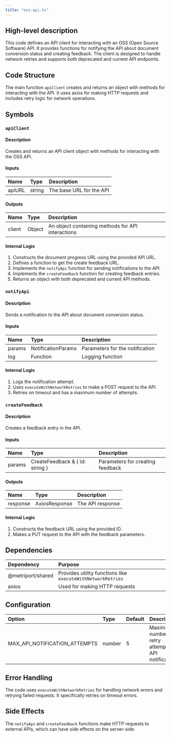 ```yaml
---
title: "oss-api.ts"
---
```


## High-level description
This code defines an API client for interacting with an OSS (Open Source Software) API. It provides functions for notifying the API about document conversion status and creating feedback. The client is designed to handle network retries and supports both deprecated and current API endpoints.

## Code Structure
The main function `apiClient` creates and returns an object with methods for interacting with the API. It uses axios for making HTTP requests and includes retry logic for network operations.

## Symbols

### `apiClient`
#### Description
Creates and returns an API client object with methods for interacting with the OSS API.

#### Inputs
| Name | Type | Description |
|:-----|:-----|:------------|
| apiURL | string | The base URL for the API |

#### Outputs
| Name | Type | Description |
|:-----|:-----|:------------|
| client | Object | An object containing methods for API interactions |

#### Internal Logic
1. Constructs the document progress URL using the provided API URL.
2. Defines a function to get the create feedback URL.
3. Implements the `notifyApi` function for sending notifications to the API.
4. Implements the `createFeedback` function for creating feedback entries.
5. Returns an object with both deprecated and current API methods.

### `notifyApi`
#### Description
Sends a notification to the API about document conversion status.

#### Inputs
| Name | Type | Description |
|:-----|:-----|:------------|
| params | NotificationParams | Parameters for the notification |
| log | Function | Logging function |

#### Internal Logic
1. Logs the notification attempt.
2. Uses `executeWithNetworkRetries` to make a POST request to the API.
3. Retries on timeout and has a maximum number of attempts.

### `createFeedback`
#### Description
Creates a feedback entry in the API.

#### Inputs
| Name | Type | Description |
|:-----|:-----|:------------|
| params | CreateFeedback & { id: string } | Parameters for creating feedback |

#### Outputs
| Name | Type | Description |
|:-----|:-----|:------------|
| response | AxiosResponse | The API response |

#### Internal Logic
1. Constructs the feedback URL using the provided ID.
2. Makes a PUT request to the API with the feedback parameters.

## Dependencies
| Dependency | Purpose |
|:-----------|:--------|
| @metriport/shared | Provides utility functions like `executeWithNetworkRetries` |
| axios | Used for making HTTP requests |

## Configuration
| Option | Type | Default | Description |
|:-------|:-----|:--------|:------------|
| MAX_API_NOTIFICATION_ATTEMPTS | number | 5 | Maximum number of retry attempts for API notifications |

## Error Handling
The code uses `executeWithNetworkRetries` for handling network errors and retrying failed requests. It specifically retries on timeout errors.

## Side Effects
The `notifyApi` and `createFeedback` functions make HTTP requests to external APIs, which can have side effects on the server-side.